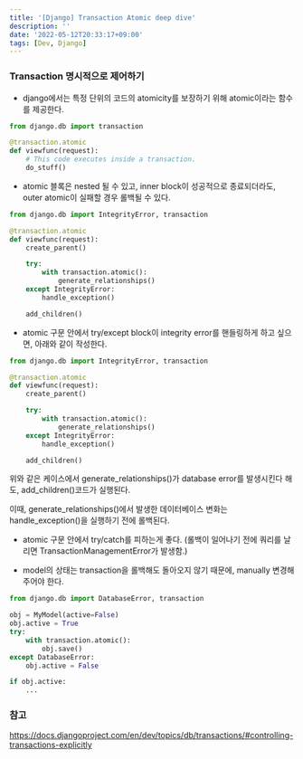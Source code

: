 ```yaml
---
title: '[Django] Transaction Atomic deep dive'
description: ''
date: '2022-05-12T20:33:17+09:00'
tags: [Dev, Django]
---
```


### Transaction 명시적으로 제어하기
- django에서는 특정 단위의 코드의 atomicity를 보장하기 위해 atomic이라는 함수를 제공한다.

```python
from django.db import transaction

@transaction.atomic
def viewfunc(request):
    # This code executes inside a transaction.
    do_stuff()
```

- atomic 블록은 nested 될 수 있고, inner block이 성공적으로 종료되더라도, outer atomic이 실패할 경우 롤백될 수 있다.

```python
from django.db import IntegrityError, transaction

@transaction.atomic
def viewfunc(request):
    create_parent()

    try:
        with transaction.atomic():
            generate_relationships()
    except IntegrityError:
        handle_exception()

    add_children()
```

- atomic 구문 안에서 try/except block이 integrity error를 핸들링하게 하고 싶으면, 아래와 같이 작성한다.

```python
from django.db import IntegrityError, transaction

@transaction.atomic
def viewfunc(request):
    create_parent()

    try:
        with transaction.atomic():
            generate_relationships()
    except IntegrityError:
        handle_exception()

    add_children()
```
위와 같은 케이스에서 generate_relationships()가 database error를 발생시킨다 해도, add_children()코드가 실행된다.

이때, generate_relationships()에서 발생한 데이터베이스 변화는 handle_exception()을 실행하기 전에 롤백된다.

- atomic 구문 안에서 try/catch를 피하는게 좋다. (롤백이 일어나기 전에 쿼리를 날리면 TransactionManagementError가 발생함.)

- model의 상태는 transaction을 롤백해도 돌아오지 않기 때문에, manually 변경해 주어야 한다.

```python
from django.db import DatabaseError, transaction

obj = MyModel(active=False)
obj.active = True
try:
    with transaction.atomic():
        obj.save()
except DatabaseError:
    obj.active = False

if obj.active:
    ...
```

### 참고
https://docs.djangoproject.com/en/dev/topics/db/transactions/#controlling-transactions-explicitly